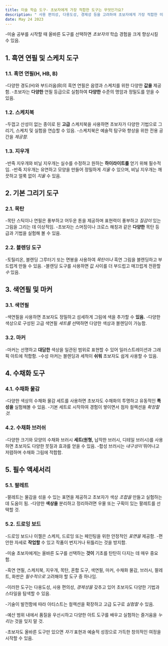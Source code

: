 ```yaml
---
title: 미술 학습 도구- 초보자에게 가장 적합한 도구는 무엇인가요?
description: " 사용 편의성, 다용도성, 경제성 등을 고려하여 초보자에게 가장 적합한 미술 도구에 대한 인사이트를 제공하는 것을 목표로 합니다."
date: May 24 2023
---
```

-미술 공부를 시작할 때 올바른 도구를 선택하면 _초보자의_ 학습 경험을 크게 향상시킬 수 있음.

## 1. 흑연 연필 및 스케치 도구
### 1.1. 흑연 연필(H, HB, B)

-다양한 경도(H)와 부드러움(B)의 흑연 연필은 음영과 스케치를 위한 다양한 **값을** 제공함.
-초보자는 **다양한** 연필 등급으로 실험하여 **다양한** 수준의 명암과 정밀도를 얻을 수 있음.
### 1.2. 스케치북

-두껍고 산성이 없는 종이로 된 **고급** 스케치북을 사용하면 초보자가 다양한 기법으로 그리기, 스케치 및 실험을 연습할 수 있음.
-스케치북은 예술적 탐구와 향상을 위한 전용 공간을 _제공함._
### 1.3. 지우개

-반죽 지우개와 비닐 지우개는 실수를 수정하고 원하는 **하이라이트를** 얻기 위해 필수적임.
-반죽 지우개는 유연하고 모양을 만들어 정밀하게 _지울_ 수 있으며, 비닐 지우개는 깨끗하고 얼룩 없이 _지울_ 수 있음.
## 2. 기본 그리기 도구
### 2.1. 목탄

-목탄 스틱이나 연필은 풍부하고 어두운 톤을 제공하며 표현력이 풍부하고 _질감이_ 있는 그림을 그리는 데 이상적임.
-초보자는 스머징이나 크로스 해칭과 같은 **다양한** 목탄 등급과 기법을 실험해 볼 수 있음.
### 2.2. 블렌딩 도구

-토틸리온, 블렌딩 그루터기 또는 면봉을 사용하여 _목탄이나_ 흑연 그림을 블렌딩하고 부드럽게 만들 수 있음.
-블렌딩 도구를 사용하면 값 사이를 더 부드럽고 매끄럽게 전환할 _수_ 있음.
## 3. 색연필 및 마커
### 3.1. 색연필

-색연필을 사용하면 초보자도 정밀하고 섬세하게 그림에 색을 추가할 수 **있음.**
-다양한 색상으로 구성된 고급 색연필 _세트를_ 선택하면 다양한 색상과 블렌딩이 가능함.
### 3.2. 마커

-마커는 선명하고 **대담한** 색상을 일관된 범위로 표현할 수 있어 일러스트레이션과 그래픽 아트에 적합함.
-수성 마커는 블렌딩과 세척이 **쉬워** 초보자도 쉽게 사용할 수 있음.
## 4. 수채화 도구
### 4.1. 수채화 물감

-다양한 색상의 수채화 물감 세트를 사용하면 초보자도 수채화의 투명하고 유동적인 **특성을** 실험해볼 수 있음.
-기본 세트로 시작하여 경험이 쌓이면서 점차 컬렉션을 _확장할 것._
### 4.2. 수채화 브러쉬

-다양한 크기와 모양의 수채화 브러시 **세트(원형,** 납작한 브러시, 디테일 브러시)를 사용하면 초보자도 다양한 붓질과 효과를 얻을 수 있음.
-합성 브러시는 _내구성이_ 뛰어나고 저렴하며 수채화 그림에 적합함.
## 5. 필수 액세서리
### 5.1. 팔레트

-팔레트는 물감을 섞을 수 있는 표면을 제공하고 초보자가 색상 _조합을_ 만들고 실험하는 데 도움이 됨.
-다양한 **색상을** 분리하고 정리하려면 우물 또는 구획이 있는 팔레트를 선택할 것.
### 5.2. 드로잉 보드

-드로잉 보드나 이젤은 스케치, 드로잉 또는 페인팅을 위한 안정적인 _표면을_ 제공함.
-편안한 자세로 **작업할** 수 있고 작품이 번지거나 뒤틀리는 것을 방지함.


-미술 초보자에게는 올바른 도구를 선택하는 **것이** 기초를 탄탄히 다지는 데 매우 중요함. 



-흑연 연필, 스케치북, 지우개, 목탄, 혼합 도구, 색연필, 마커, 수채화 물감, 브러시, 팔레트, 화판은 _필수적으로_ 고려해야 할 도구 중 하나임. 



-이러한 도구는 다용도성, 사용 편의성, _경제성을_ 갖추고 있어 초보자도 다양한 기법과 스타일을 탐색할 수 있음. 



-기술이 발전함에 따라 아티스트는 컬렉션을 확장하고 고급 도구로 _실험할_ 수 있음. 



-예산 범위 내에서 품질을 우선시하고 다양한 아트 도구를 배우고 실험하는 즐거움을 _누리는_ 것을 잊지 말 것. 



-초보자도 올바른 도구만 있으면 _자기_ 표현과 예술적 성장으로 가득한 창의적인 여정을 시작할 수 있음.